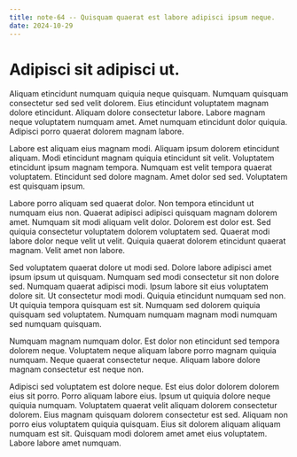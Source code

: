 ```yaml
---
title: note-64 -- Quisquam quaerat est labore adipisci ipsum neque.
date: 2024-10-29
---
```


# Adipisci sit adipisci ut.

Aliquam etincidunt numquam quiquia neque quisquam. Numquam quisquam consectetur sed sed velit dolorem. Eius etincidunt
voluptatem magnam dolore etincidunt. Aliquam dolore consectetur labore. Labore magnam neque voluptatem numquam amet.
Amet numquam etincidunt dolor quiquia. Adipisci porro quaerat dolorem magnam labore.

Labore est aliquam eius magnam modi. Aliquam ipsum dolorem etincidunt aliquam. Modi etincidunt magnam quiquia etincidunt
sit velit. Voluptatem etincidunt ipsum magnam tempora. Numquam est velit tempora quaerat voluptatem. Etincidunt sed
dolore magnam. Amet dolor sed sed. Voluptatem est quisquam ipsum.

Labore porro aliquam sed quaerat dolor. Non tempora etincidunt ut numquam eius non. Quaerat adipisci adipisci quisquam
magnam dolorem amet. Numquam sit modi aliquam velit dolor. Dolorem est dolor est. Sed quiquia consectetur voluptatem
dolorem voluptatem sed. Quaerat modi labore dolor neque velit ut velit. Quiquia quaerat dolorem etincidunt quaerat
magnam. Velit amet non labore.

Sed voluptatem quaerat dolore ut modi sed. Dolore labore adipisci amet ipsum ipsum ut quisquam. Numquam sed modi
consectetur sit non dolore sed. Numquam quaerat adipisci modi. Ipsum labore sit eius voluptatem dolore sit. Ut
consectetur modi modi. Quiquia etincidunt numquam sed non. Ut quiquia tempora quisquam est sit. Numquam sed dolorem
quiquia quisquam sed voluptatem. Numquam numquam magnam modi numquam sed numquam quisquam.

Numquam magnam numquam dolor. Est dolor non etincidunt sed tempora dolorem neque. Voluptatem neque aliquam labore porro
magnam quiquia numquam. Neque quaerat consectetur neque. Aliquam labore dolore magnam consectetur est neque non.

Adipisci sed voluptatem est dolore neque. Est eius dolor dolorem dolorem eius sit porro. Porro aliquam labore eius.
Ipsum ut quiquia dolore neque quiquia numquam. Voluptatem quaerat velit aliquam dolorem consectetur dolorem. Eius magnam
quisquam dolorem consectetur est sed. Aliquam non porro eius voluptatem quiquia quisquam. Eius sit dolorem aliquam
aliquam numquam est sit. Quisquam modi dolorem amet amet eius voluptatem. Labore labore amet numquam.

